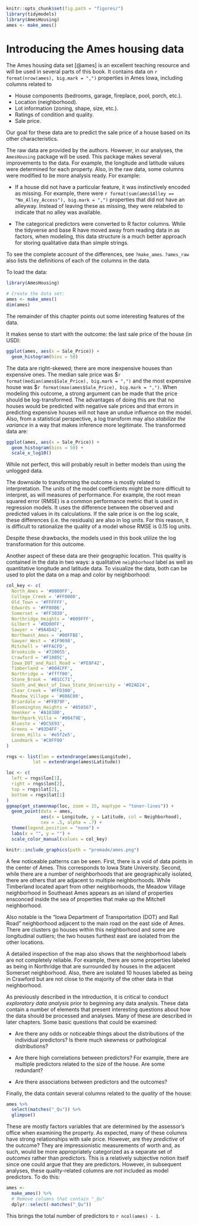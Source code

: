 ```r
knitr::opts_chunk$set(fig.path = "figures/")
library(tidymodels)
library(AmesHousing)
ames <- make_ames()
```

# Introducing the Ames housing data {#ames}

The Ames housing data set [@ames] is an excellent teaching resource and will be used in several parts of this book. It contains data on `r format(nrow(ames), big.mark = ",")` properties in Ames Iowa, including columns related to 

 * House components (bedrooms, garage, fireplace, pool, porch, etc.).
 * Location (neighborhood).
 * Lot information (zoning, shape, size, etc.).
 * Ratings of condition and quality. 
 * Sale price.

Our goal for these data are to predict the sale price of a house based on its other characteristics. 

The raw data are provided by the authors. However, in our analyses, the `AmesHousing` package will be used. This package makes several improvements to the data. For example, the longitude and latitude values were determined for each property. Also, in the raw data, some columns were modified to be more analysis ready. For example: 

 * If a house did not have a particular feature, it was instinctively encoded as missing. For example, there were `r format(sum(ames$Alley == "No_Alley_Access"), big.mark = ",")` properties that did not have an alleyway. Instead of leaving these as missing, they were relabeled to indicate that no alley was available.

 * The categorical predictors were converted to R factor columns. While the tidyverse and base R have moved away from reading data in as factors, when modeling, this data structure is a much better approach for storing qualitative data than simple strings.  

To see the complete account of the differences, see `?make_ames`. `?ames_raw` also lists the definitions of each of the columns in the data. 

To load the data: 

```r
library(AmesHousing)

# Create the data set:
ames <- make_ames()
dim(ames)
```

The remainder of this chapter points out some interesting features of the data. 

It makes sense to start with the outcome: the last sale price of the house (in USD): 

```r
ggplot(ames, aes(x = Sale_Price)) + 
  geom_histogram(bins = 50)
```

The data are right-skewed; there are more inexpensive houses than expensive ones. The median sale price was \$`r format(median(ames$Sale_Price), big.mark = ",")` and the most expensive house was \$`r format(max(ames$Sale_Price), big.mark = ",")`. When modeling this outcome, a strong argument can be made that the price should be log-transformed. The advantages of doing this are that no houses would be predicted with negative sale prices and that errors in predicting expensive houses will not have an undue influence on the model. Also, from a statistical perspective, a log transform may also _stabilize the variance_ in a way that makes inference more legitimate. The transformed data are:

```r
ggplot(ames, aes(x = Sale_Price)) + 
  geom_histogram(bins = 50) +
  scale_x_log10()
```

While not perfect, this will probably result in better models than using the unlogged data. 

The downside to transforming the outcome is mostly related to interpretation.  The units of the model coefficients might be more difficult to interpret, as will measures of performance. For example, the root mean squared error (RMSE) is a common performance metric that is used in regression models. It uses the difference between the observed and predicted values in its calculations. If the sale price is on the log scale, these differences (i.e. the residuals) are also in log units. For this reason, it is difficult to rationalize the quality of a model whose RMSE is 0.15 log units. 

Despite these drawbacks, the models used in this book utilize the log transformation for this outcome. 

Another aspect of these data are their geographic location. This quality is contained in the data in two ways: a qualitative `neighborhood` label as well as quantitative longitude and latitude data. To visualize the data, both can be used to plot the data on a map and color by neighborhood: 

```r
col_key <- c(
  North_Ames = '#0000FF',
  College_Creek = '#FF0000',
  Old_Town = '#FFFFFF',
  Edwards = '#FF00B6',
  Somerset = '#FF3030',
  Northridge_Heights = '#009FFF',
  Gilbert = '#DD00FF',
  Sawyer = '#9A4D42',
  Northwest_Ames = '#00FFBE',
  Sawyer_West = '#1F9698',
  Mitchell = '#FFACFD',
  Brookside = '#720055',
  Crawford = '#F1085C',
  Iowa_DOT_and_Rail_Road = '#FE8F42',
  Timberland = '#004CFF',
  Northridge = '#ffff00',
  Stone_Brook = '#B1CC71',
  South_and_West_of_Iowa_State_University = '#02AD24',
  Clear_Creek = '#FFD300',
  Meadow_Village = '#886C00',
  Briardale = '#FFB79F',
  Bloomington_Heights = '#858567',
  Veenker = '#A10300',
  Northpark_Villa = '#00479E',
  Blueste = '#DC5E93',
  Greens = '#93D4FF',
  Green_Hills = '#e5f2e5', 
  Landmark = '#C8FF00'
) 

rngs <- list(lon = extendrange(ames$Longitude),
          lat = extendrange(ames$Latitude))

loc <- c(
  left = rngs$lon[1],
  right = rngs$lon[2],
  top = rngs$lat[2],
  bottom = rngs$lat[1]
)
ggmap(get_stamenmap(loc, zoom = 15, maptype = "toner-lines")) + 
  geom_point(data = ames,
             aes(x = Longitude, y = Latitude, col = Neighborhood),
             cex = .5, alpha = .7) +
  theme(legend.position = "none") + 
  labs(x = "", y = "") + 
  scale_color_manual(values = col_key)
```
```r
knitr::include_graphics(path = "premade/ames.png")
```

A few noticeable patterns can be seen. First, there is a void of data points in the center of Ames. This corresponds to Iowa State University. Second, while there are a number of neighborhoods that are geographically isolated, there are others that are adjacent to multiple neighborhoods. While Timberland located apart from other neighborhoods, the Meadow Village neighborhood in Southeast Ames appears as an island of properties ensconced inside the sea of properties that make up the Mitchell neighborhood. 
 
Also notable is the "Iowa Department of Transportation (DOT) and Rail Road" neighborhood adjacent to the main road on the east side of Ames. There are clusters go houses within this neighborhood and some are longitudinal outliers; the two houses furthest east are isolated from the other locations. 

A detailed inspection of the map also shows that the neighborhood labels are not completely reliable. For example, there are some properties labeled as being in Northridge that are surrounded by houses in the adjacent Somerset neighborhood. Also, there are isolated 10 houses labeled as being in Crawford but are not close to the majority of the other data in that neighborhood.

As previously described in the introduction, it is critical to conduct _exploratory data analysis_ prior to beginning any data analysis. These data contain a number of elements that present interesting questions about how the data should be processed and analyses. Many of these are described in later chapters. Some basic questions that could be examined: 

 * Are there any odds or noticeable things about the distributions of the individual predictors? Is there much skewness or pathological distributions? 

 * Are there high correlations between predictors? For example, there are multiple predictors related to the size of the house. Are some redundant?

 * Are there associations between predictors and the outcomes? 

Finally, the data contain several columns related to the _quality_ of the house: 

```r
ames %>% 
  select(matches("_Qu")) %>% 
  glimpse()
```

These are mostly factors variables that are determined by the assessor's office when examining the property. As expected, many of these columns have strong relationships with sale price. However, are they _predictive_ of the outcome? They are impressionistic measurements of worth and, as such, would be more appropriately categorized as a separate set of _outcomes_ rather than predictors. This is a relatively subjective notion itself since one could argue that they are predictors. However, in subsequent analyses, these quality-related columns are _not_ included as model predictors. To do this:

```r
ames <- 
  make_ames() %>% 
  # Remove columns that contain "_Qu"
  dplyr::select(-matches("_Qu"))
```

This brings the total number of predictors to `r ncol(ames) - 1`. 

 